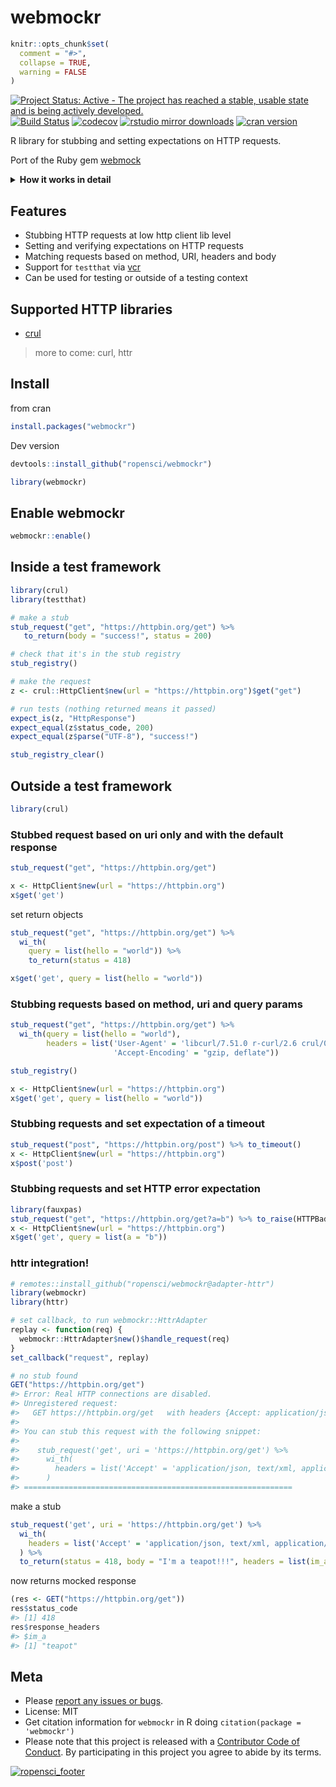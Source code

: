 webmockr
========

```r
knitr::opts_chunk$set(
  comment = "#>",
  collapse = TRUE,
  warning = FALSE
)
```

[![Project Status: Active - The project has reached a stable, usable state and is being actively developed.](http://www.repostatus.org/badges/latest/active.svg)](http://www.repostatus.org/#active)
[![Build Status](https://travis-ci.org/ropensci/webmockr.svg?branch=master)](https://travis-ci.org/ropensci/webmockr)
[![codecov](https://codecov.io/gh/ropensci/webmockr/branch/master/graph/badge.svg)](https://codecov.io/gh/ropensci/webmockr)
[![rstudio mirror downloads](http://cranlogs.r-pkg.org/badges/webmockr)](https://github.com/metacran/cranlogs.app)
[![cran version](https://www.r-pkg.org/badges/version/webmockr)](https://cran.r-project.org/package=webmockr)


R library for stubbing and setting expectations on HTTP requests.

Port of the Ruby gem [webmock](https://github.com/bblimke/webmock)

<details> <summary><strong>How it works in detail</strong></summary> <p>

The very very short version is: `webmockr` helps you stub HTTP requests so you 
don't have to repeat yourself.

**More details**

You tell `webmockr` what HTTP request you want to match against and if it sees a 
request matching your criteria it doesn't actually do the HTTP request. Instead,
it gives back the same object you would have gotten back with a real request, but 
only with the bits it knows about. For example, we can't give back the actual 
data you'd get from a real HTTP request as the request wasn't performed.

In addition, if you set an expectation of what `webmockr` should return, we 
return that. For example, if you expect a request to return a 418 error 
(I'm a Teapot), then that's what you'll get.

**What you can match against**

* HTTP method (required)

Plus any single or combination of the following:

* URI
    * Right now, we can match directly against URI's, and with regex URI patterns. 
  Eventually, we will support RFC 6570 URI templates. 
    * We normalize URI paths so that URL encoded things match 
  URL un-encoded things (e.g. `hello world` to `hello%20world`)
* Query parameters
    * We normalize query parameter values so that URL encoded things match 
  URL un-encoded things (e.g. `message = hello world` to 
  `message = hello%20world`)
* Request headers
    * We normalize headers and treat all forms of same headers as equal. For 
  example, the following two sets of headers are equal:
        * `list(H1 = "value1", content_length = 123, X_CuStOm_hEAder = "foo")`
        * `list(h1 = "value1", "Content-Length" = 123, "x-cuSTOM-HeAder" = "foo")`
* Request body

**Real HTTP requests**

There's a few scenarios to think about when using `webmockr`:

After doing

```r
libraray(webmockr)
```

`webmockr` is loaded but not turned on. At this point `webmockr` doesn't 
change anythning.

Once you turn on `webmockr` like 

```r
webmockr::enable()
```

`webmockr` will now by default not allow real HTTP requests from the http 
libraries that adapters are loaded for (right now only `crul`).

You can optionally allow real requests via `webmockr_allow_net_connect()`, and
disallow real requests via `webmockr_disable_net_connect()`. You can check 
whether you are allowing real requests with `webmockr_net_connect_allowed()`.

Certain kinds of real HTTP requests allowed: We don't suppoprt this yet, 
but you can allow localhost HTTP requests with the `allow_localhost` parameter
in the `webmockr_configure()` function. 

**Storing actual HTTP responses**

`webmockr` doesn't do that. Check out [vcr][]

</p></details>

## Features

* Stubbing HTTP requests at low http client lib level
* Setting and verifying expectations on HTTP requests
* Matching requests based on method, URI, headers and body
* Support for `testthat` via [vcr][]
* Can be used for testing or outside of a testing context

## Supported HTTP libraries

* [crul](https://github.com/ropensci/crul)

> more to come: curl, httr

## Install

from cran

```r
install.packages("webmockr")
```

Dev version

```r
devtools::install_github("ropensci/webmockr")
```

```r
library(webmockr)
```

## Enable webmockr

```r
webmockr::enable()
```

## Inside a test framework

```r
library(crul)
library(testthat)

# make a stub
stub_request("get", "https://httpbin.org/get") %>%
   to_return(body = "success!", status = 200)

# check that it's in the stub registry
stub_registry()

# make the request
z <- crul::HttpClient$new(url = "https://httpbin.org")$get("get")

# run tests (nothing returned means it passed)
expect_is(z, "HttpResponse")
expect_equal(z$status_code, 200)
expect_equal(z$parse("UTF-8"), "success!")
```

```r
stub_registry_clear()
```


## Outside a test framework

```r
library(crul)
```

### Stubbed request based on uri only and with the default response

```r
stub_request("get", "https://httpbin.org/get")
```

```r
x <- HttpClient$new(url = "https://httpbin.org")
x$get('get')
```

set return objects

```r
stub_request("get", "https://httpbin.org/get") %>%
  wi_th(
    query = list(hello = "world")) %>%
    to_return(status = 418)
```

```r
x$get('get', query = list(hello = "world"))
```

### Stubbing requests based on method, uri and query params

```r
stub_request("get", "https://httpbin.org/get") %>%
  wi_th(query = list(hello = "world"), 
        headers = list('User-Agent' = 'libcurl/7.51.0 r-curl/2.6 crul/0.3.6', 
                       'Accept-Encoding' = "gzip, deflate"))
```

```r
stub_registry()
```

```r
x <- HttpClient$new(url = "https://httpbin.org")
x$get('get', query = list(hello = "world"))
```

### Stubbing requests and set expectation of a timeout

```r
stub_request("post", "https://httpbin.org/post") %>% to_timeout()
x <- HttpClient$new(url = "https://httpbin.org")
x$post('post')
```

### Stubbing requests and set HTTP error expectation

```r
library(fauxpas)
stub_request("get", "https://httpbin.org/get?a=b") %>% to_raise(HTTPBadRequest)
x <- HttpClient$new(url = "https://httpbin.org")
x$get('get', query = list(a = "b"))
```

### httr integration!

```r
# remotes::install_github("ropensci/webmockr@adapter-httr")
library(webmockr)
library(httr)

# set callback, to run webmockr::HttrAdapter
replay <- function(req) {
  webmockr::HttrAdapter$new()$handle_request(req)
}
set_callback("request", replay)
```

```r
# no stub found
GET("https://httpbin.org/get")
#> Error: Real HTTP connections are disabled.
#> Unregistered request:
#>   GET https://httpbin.org/get   with headers {Accept: application/json, text/xml, application/xml, */*}
#> 
#> You can stub this request with the following snippet:
#> 
#>    stub_request('get', uri = 'https://httpbin.org/get') %>%
#>      wi_th(
#>        headers = list('Accept' = 'application/json, text/xml, application/xml, */*')
#>      )
#> ============================================================
```

make a stub

```r
stub_request('get', uri = 'https://httpbin.org/get') %>%
  wi_th(
    headers = list('Accept' = 'application/json, text/xml, application/xml, */*')
  ) %>%
  to_return(status = 418, body = "I'm a teapot!!!", headers = list(im_a = "teapot"))
```

now returns mocked response


```r
(res <- GET("https://httpbin.org/get"))
res$status_code
#> [1] 418
res$response_headers
#> $im_a
#> [1] "teapot"
```

## Meta

* Please [report any issues or bugs](https://github.com/ropensci/webmockr/issues).
* License: MIT
* Get citation information for `webmockr` in R doing `citation(package = 'webmockr')`
* Please note that this project is released with a [Contributor Code of Conduct](CODE_OF_CONDUCT.md).
By participating in this project you agree to abide by its terms.

[![ropensci_footer](https://ropensci.org/public_images/github_footer.png)](https://ropensci.org)


[vcr]: https://github.com/ropensci/vcr
